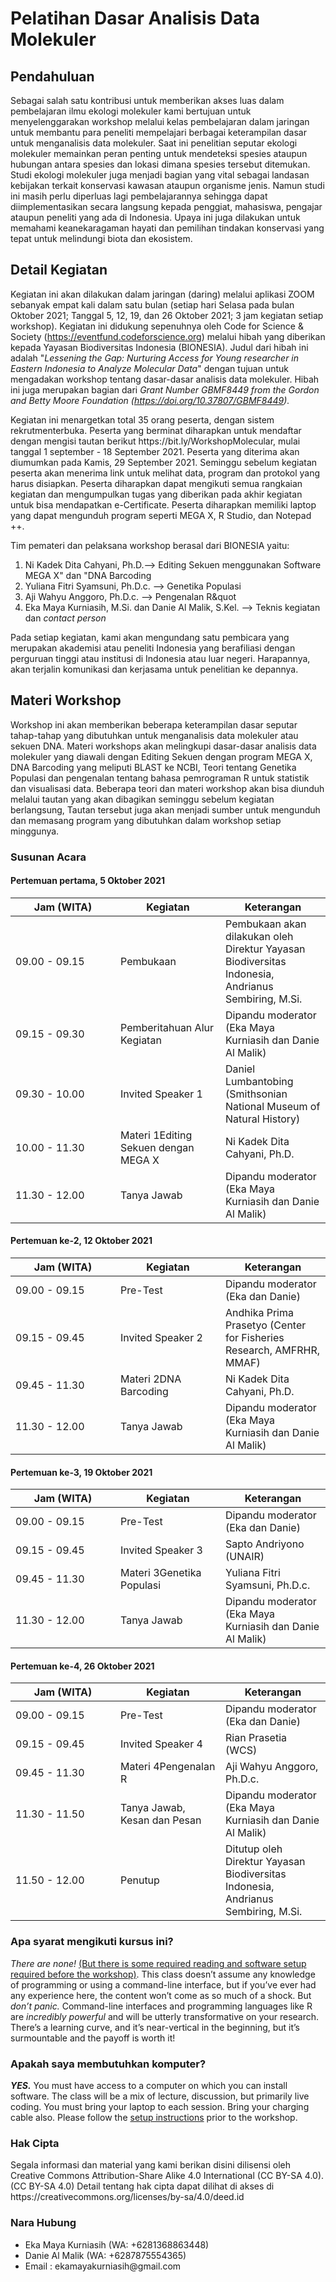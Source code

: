 # Pelatihan Dasar Analisis Data Molekuler

## Pendahuluan

Sebagai salah satu kontribusi untuk memberikan akses luas dalam pembelajaran ilmu ekologi molekuler  kami bertujuan untuk menyelenggarakan workshop melalui kelas pembelajaran dalam jaringan untuk membantu para peneliti mempelajari berbagai keterampilan dasar untuk menganalisis data molekuler. Saat ini penelitian seputar ekologi molekuler memainkan peran penting untuk mendeteksi spesies ataupun hubungan antara spesies dan lokasi dimana spesies tersebut ditemukan. Studi ekologi molekuler juga menjadi bagian yang vital sebagai landasan kebijakan terkait konservasi kawasan ataupun organisme jenis. Namun studi ini masih perlu diperluas lagi pembelajarannya sehingga dapat diimplementasikan secara langsung kepada penggiat, mahasiswa, pengajar ataupun peneliti yang ada di Indonesia. Upaya ini juga dilakukan untuk memahami keanekaragaman hayati dan pemilihan tindakan konservasi yang tepat untuk melindungi biota dan ekosistem.

## Detail Kegiatan

Kegiatan ini akan dilakukan dalam jaringan (daring) melalui aplikasi ZOOM sebanyak empat kali dalam satu bulan (setiap hari Selasa pada bulan Oktober 2021; Tanggal 5, 12, 19, dan 26 Oktober 2021; 3 jam kegiatan setiap workshop). Kegiatan ini didukung sepenuhnya oleh Code for Science &amp; Society ([https://eventfund.codeforscience.org](https://eventfund.codeforscience.org/)) melalui hibah yang diberikan kepada Yayasan Biodiversitas Indonesia (BIONESIA). Judul dari hibah ini adalah &quot;_Lessening the Gap: Nurturing Access for Young researcher in Eastern Indonesia to Analyze Molecular Data_&quot; dengan tujuan untuk mengadakan workshop tentang dasar-dasar analisis data molekuler. Hibah ini juga merupakan bagian dari _Grant Number GBMF8449 from the Gordon and Betty Moore Foundation (_[_https://doi.org/10.37807/GBMF8449_](https://doi.org/10.37807/GBMF8449)_)._

Kegiatan ini menargetkan total 35 orang peserta, dengan sistem rekrutmenterbuka. Peserta yang berminat diharapkan untuk mendaftar dengan mengisi tautan berikut https://bit.ly/WorkshopMolecular, mulai tanggal 1 september - 18 September 2021. Peserta yang diterima akan diumumkan pada Kamis, 29 September 2021. Seminggu sebelum kegiatan peserta akan menerima link untuk melihat data, program dan protokol yang harus disiapkan. Peserta diharapkan dapat mengikuti semua rangkaian kegiatan dan mengumpulkan tugas yang diberikan pada akhir kegiatan untuk bisa mendapatkan e-Certificate. Peserta diharapkan memiliki laptop yang dapat mengunduh program seperti MEGA X, R Studio, dan Notepad ++.

Tim pemateri dan pelaksana workshop berasal dari BIONESIA yaitu:

1. Ni Kadek Dita Cahyani, Ph.D.--> Editing Sekuen menggunakan Software MEGA X&quot; dan &quot;DNA Barcoding
2. Yuliana Fitri Syamsuni, Ph.D.c. --> Genetika Populasi
3. Aji Wahyu Anggoro, Ph.D.c. --> Pengenalan R&quot
4. Eka Maya Kurniasih, M.Si. dan Danie Al Malik, S.Kel. --> Teknis kegiatan dan _contact person_

Pada setiap kegiatan, kami akan mengundang satu pembicara yang merupakan akademisi atau peneliti Indonesia yang berafiliasi dengan perguruan tinggi atau institusi di Indonesia atau luar negeri. Harapannya, akan terjalin komunikasi dan kerjasama untuk penelitian ke depannya.

## Materi Workshop

Workshop ini akan memberikan beberapa keterampilan dasar seputar tahap-tahap yang dibutuhkan untuk menganalisis data molekuler atau sekuen DNA. Materi workshops akan melingkupi dasar-dasar analisis data molekuler yang diawali dengan Editing Sekuen dengan program MEGA X, DNA Barcoding yang meliputi BLAST ke NCBI, Teori tentang Genetika Populasi dan pengenalan tentang bahasa pemrograman R untuk statistik dan visualisasi data. Beberapa teori dan materi workshop akan bisa diunduh melalui tautan yang akan dibagikan seminggu sebelum kegiatan berlangsung, Tautan tersebut juga akan menjadi sumber untuk mengunduh dan memasang program yang dibutuhkan dalam workshop setiap minggunya.

### Susunan Acara

#### Pertemuan pertama, 5 Oktober 2021

| Jam (WITA) | Kegiatan | Keterangan |
| --- | --- | --- |
| 09.00 - 09.15 | Pembukaan | Pembukaan akan dilakukan oleh Direktur Yayasan Biodiversitas Indonesia, Andrianus Sembiring, M.Si. |
| 09.15 - 09.30 | Pemberitahuan Alur Kegiatan | Dipandu moderator (Eka Maya Kurniasih dan Danie Al Malik) |
| 09.30 - 10.00 | Invited Speaker 1 | Daniel Lumbantobing (Smithsonian National Museum of Natural History) |
| 10.00 - 11.30 | Materi 1Editing Sekuen dengan MEGA X | Ni Kadek Dita Cahyani, Ph.D. |
| 11.30 - 12.00 | Tanya Jawab | Dipandu moderator (Eka Maya Kurniasih dan Danie Al Malik) |

#### Pertemuan ke-2, 12 Oktober 2021

| Jam (WITA) | Kegiatan | Keterangan |
| --- | --- | --- |
| 09.00 - 09.15 | Pre-Test | Dipandu moderator (Eka dan Danie) |
| 09.15 - 09.45 | Invited Speaker 2 | Andhika Prima Prasetyo (Center for Fisheries Research, AMFRHR, MMAF) |
| 09.45 - 11.30 | Materi 2DNA Barcoding | Ni Kadek Dita Cahyani, Ph.D. |
| 11.30 - 12.00 | Tanya Jawab | Dipandu moderator (Eka Maya Kurniasih dan Danie Al Malik) |

#### Pertemuan ke-3, 19 Oktober 2021

| Jam (WITA) | Kegiatan | Keterangan |
| --- | --- | --- |
| 09.00 - 09.15 | Pre-Test | Dipandu moderator (Eka dan Danie) |
| 09.15 - 09.45 | Invited Speaker 3 | Sapto Andriyono (UNAIR) |
| 09.45 - 11.30 | Materi 3Genetika Populasi | Yuliana Fitri Syamsuni, Ph.D.c. |
| 11.30 - 12.00 | Tanya Jawab | Dipandu moderator (Eka Maya Kurniasih dan Danie Al Malik) |

#### Pertemuan ke-4, 26 Oktober 2021

| Jam (WITA) | Kegiatan | Keterangan |
| --- | --- | --- |
| 09.00 - 09.15 | Pre-Test | Dipandu moderator (Eka dan Danie) |
| 09.15 - 09.45 | Invited Speaker 4 | Rian Prasetia (WCS) |
| 09.45 - 11.30 | Materi 4Pengenalan R | Aji Wahyu Anggoro, Ph.D.c. |
| 11.30 - 11.50 | Tanya Jawab, Kesan dan Pesan | Dipandu moderator (Eka Maya Kurniasih dan Danie Al Malik) |
| 11.50 - 12.00 | Penutup | Ditutup oleh Direktur Yayasan Biodiversitas Indonesia, Andrianus Sembiring, M.Si. |


### Apa syarat mengikuti kursus ini?

_There are none!_ [(But there is some required reading and software setup required before the workshop)](setup.html). This class doesn't assume any knowledge of programming or using a command-line interface, but if you've ever had any experience here, the content won't come as so much of a shock. But _don't panic._ Command-line interfaces and programming languages like R are _incredibly powerful_ and will be utterly transformative on your research. There's a learning curve, and it's near-vertical in the beginning, but it's surmountable and the payoff is worth it! 

### Apakah saya membutuhkan komputer?

**_YES._** You must have access to a computer on which you can install software. The class will be a mix of lecture, discussion, but primarily live coding. You must bring your laptop to each session. Bring your charging cable also. Please follow the [setup instructions](setup.html) prior to the workshop.

###  Hak Cipta

Segala informasi dan material yang kami berikan disini dilisensi oleh Creative Commons Attribution-Share Alike 4.0 International (CC BY-SA 4.0). (CC BY-SA 4.0) Detail tentang hak cipta dapat dilihat di akses di https://creativecommons.org/licenses/by-sa/4.0/deed.id

### Nara Hubung

- Eka Maya Kurniasih (WA: +6281368863448)
- Danie Al Malik (WA: +6287875554365)
- Email : ekamayakurniasih@gmail.com